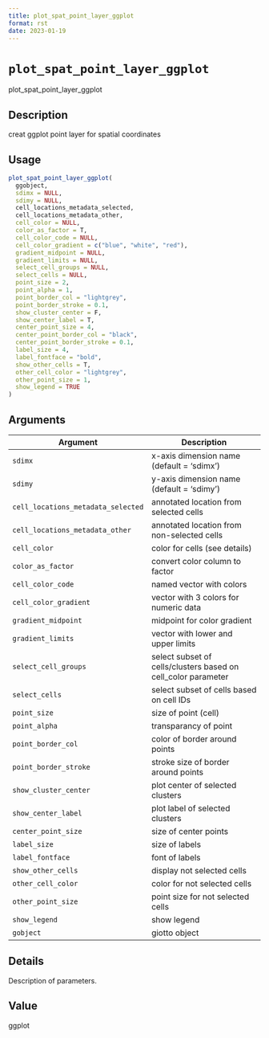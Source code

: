 ```yaml
--- 
title: plot_spat_point_layer_ggplot 
format: rst 
date: 2023-01-19 
--- 
```

# `plot_spat_point_layer_ggplot`

plot_spat_point_layer_ggplot


## Description

creat ggplot point layer for spatial coordinates


## Usage

```r
plot_spat_point_layer_ggplot(
  ggobject,
  sdimx = NULL,
  sdimy = NULL,
  cell_locations_metadata_selected,
  cell_locations_metadata_other,
  cell_color = NULL,
  color_as_factor = T,
  cell_color_code = NULL,
  cell_color_gradient = c("blue", "white", "red"),
  gradient_midpoint = NULL,
  gradient_limits = NULL,
  select_cell_groups = NULL,
  select_cells = NULL,
  point_size = 2,
  point_alpha = 1,
  point_border_col = "lightgrey",
  point_border_stroke = 0.1,
  show_cluster_center = F,
  show_center_label = T,
  center_point_size = 4,
  center_point_border_col = "black",
  center_point_border_stroke = 0.1,
  label_size = 4,
  label_fontface = "bold",
  show_other_cells = T,
  other_cell_color = "lightgrey",
  other_point_size = 1,
  show_legend = TRUE
)
```


## Arguments

Argument      |Description
------------- |----------------
`sdimx`     |     x-axis dimension name (default = 'sdimx')
`sdimy`     |     y-axis dimension name (default = 'sdimy')
`cell_locations_metadata_selected`     |     annotated location from selected cells
`cell_locations_metadata_other`     |     annotated location from non-selected cells
`cell_color`     |     color for cells (see details)
`color_as_factor`     |     convert color column to factor
`cell_color_code`     |     named vector with colors
`cell_color_gradient`     |     vector with 3 colors for numeric data
`gradient_midpoint`     |     midpoint for color gradient
`gradient_limits`     |     vector with lower and upper limits
`select_cell_groups`     |     select subset of cells/clusters based on cell_color parameter
`select_cells`     |     select subset of cells based on cell IDs
`point_size`     |     size of point (cell)
`point_alpha`     |     transparancy of point
`point_border_col`     |     color of border around points
`point_border_stroke`     |     stroke size of border around points
`show_cluster_center`     |     plot center of selected clusters
`show_center_label`     |     plot label of selected clusters
`center_point_size`     |     size of center points
`label_size`     |     size of labels
`label_fontface`     |     font of labels
`show_other_cells`     |     display not selected cells
`other_cell_color`     |     color for not selected cells
`other_point_size`     |     point size for not selected cells
`show_legend`     |     show legend
`gobject`     |     giotto object


## Details

Description of parameters.


## Value

ggplot


